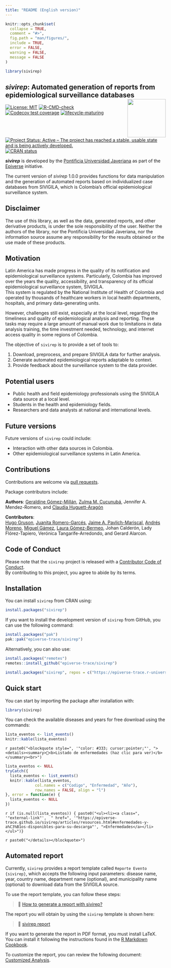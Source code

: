 ```yaml
---
title: "README (English version)"
---
```



```r
knitr::opts_chunk$set(
  collapse = TRUE,
  comment = "#>",
  fig.path = "man/figures/",
  include = TRUE,
  error = FALSE,
  warning = FALSE,
  message = FALSE
)
```

```r
library(sivirep)
```

## *sivirep*: Automated generation of reports from epidemiological surveillance databases <img src="man/figures/logo.svg" align="right" width="120"/>


<!-- badges: start -->

[![License: MIT](https://img.shields.io/badge/License-MIT-blue.svg)](https://opensource.org/license/mit)
[![R-CMD-check](https://github.com/epiverse-trace/sivirep/actions/workflows/R-CMD-check.yaml/badge.svg)](https://github.com/epiverse-trace/sivirep/actions/workflows/R-CMD-check.yaml)
[![Codecov test coverage](https://codecov.io/gh/epiverse-trace/sivirep/branch/main/graph/badge.svg)](https://app.codecov.io/gh/epiverse-trace/sivirep?branch=main)
[![lifecycle-maturing](https://raw.githubusercontent.com/reconverse/reconverse.github.io/master/images/badge-maturing.svg)](https://www.reconverse.org/lifecycle.html#maturing)
[![Project Status: Active – The project has reached a stable, usable state and is being actively developed.](https://www.repostatus.org/badges/latest/active.svg)](https://www.repostatus.org/#active)
[![CRAN status](https://www.r-pkg.org/badges/version/sivirep)](https://CRAN.R-project.org/package=sivirep)
<!-- badges: end -->

***sivirep*** is developed by the [Pontificia Universidad Javeriana](https://www.javeriana.edu.co/inicio) as part of the [Epiverse](https://data.org/initiatives/epiverse/) initiative.

The current version of *sivirep* 1.0.0 provides functions for data manipulation and the generation of automated reports based on individualized case databases from SIVIGILA, which is Colombia’s official epidemiological surveillance system.

## Disclaimer

The use of this library, as well as the data, generated reports, and other derivative products, is under the sole responsibility of the user. Neither the authors of the library, nor the Pontificia Universidad Javeriana, nor the information source assume any responsibility for the results obtained or the use made of these products.

## Motivation

Latin America has made progress in the quality of its notification and epidemiological surveillance systems. Particularly, Colombia has improved over the years the quality, accessibility, and transparency of its official epidemiological surveillance system, SIVIGILA.  
This system is regulated by the National Institute of Health of Colombia and operated by thousands of healthcare workers in local health departments, hospitals, and primary data-generating units.

However, challenges still exist, especially at the local level, regarding the timeliness and quality of epidemiological analysis and reporting. These tasks may require a large amount of manual work due to limitations in data analysis training, the time investment needed, technology, and internet access quality in some regions of Colombia.

The objective of `sivirep` is to provide a set of tools to:

1. Download, preprocess, and prepare SIVIGILA data for further analysis.
2. Generate automated epidemiological reports adaptable to context.
3. Provide feedback about the surveillance system to the data provider.

## Potential users

- Public health and field epidemiology professionals using the SIVIGILA data source at a local level.
- Students in the health and epidemiology fields.
- Researchers and data analysts at national and international levels.

## Future versions

Future versions of `sivirep` could include:

- Interaction with other data sources in Colombia.
- Other epidemiological surveillance systems in Latin America.

## Contributions

Contributions are welcome via [pull requests](https://github.com/epiverse-trace/sivirep/pulls).

Package contributors include:

**Authors**: [Geraldine Gómez-Millán](https://github.com/GeraldineGomez), [Zulma M. Cucunubá](https://github.com/zmcucunuba), Jennifer A. Mendez-Romero, and [Claudia Huguett-Aragón](https://github.com/chuguett)

**Contributors**:  
[Hugo Gruson](https://github.com/Bisaloo), [Juanita Romero-Garcés](https://github.com/juanitaromerog), [Jaime A. Pavlich-Mariscal](https://github.com/jpavlich), [Andrés Moreno](https://github.com/andresmore), [Miguel Gámez](https://github.com/megamezl), [Laura Gómez-Bermeo](https://github.com/lgbermeo), Johan Calderón, Lady Flórez-Tapiero, Verónica Tangarife-Arredondo, and Gerard Alarcon.

## Code of Conduct

Please note that the `sivirep` project is released with a [Contributor Code of Conduct](https://contributor-covenant.org/version/2/0/CODE_OF_CONDUCT.html).  
By contributing to this project, you agree to abide by its terms.

## Installation

You can install `sivirep` from CRAN using:

```r
install.packages("sivirep")
```

If you want to install the development version of `sivirep` from GitHub, you can use the following command:

```r
install.packages("pak")
pak::pak("epiverse-trace/sivirep")
```

Alternatively, you can also use:


```r
install.packages("remotes")
remotes::install_github("epiverse-trace/sivirep")
```

```r
install.packages("sivirep", repos = c("https://epiverse-trace.r-universe.dev", "https://cloud.r-project.org"))
```

## Quick start

You can start by importing the package after installation with:

```r
library(sivirep)
```

You can check the available diseases and years for free download using the commands:

```r
lista_eventos <- list_events()
knitr::kable(lista_eventos)
```

`r paste0("<blockquote style=", '"color: #333; cursor:pointer;"', "><details><summary>🦠<b>Listado de enfermedades (haz clic para ver)</b></summary><br>")`

```r
lista_eventos <- NULL
tryCatch({
  lista_eventos <- list_events()
  knitr::kable(lista_eventos,
             col.names = c("Codigo", "Enfermedad", "Año"),
             row.names = FALSE, align = "l")
}, error = function(e) {
  lista_eventos <- NULL
})
```

`r if (is.null(lista_eventos)) { paste0("<ul><li><a class=", '"external-link"',  " href=", '"https://epiverse-trace.github.io/sivirep/articles/resources.html#enfermedades-y-a%C3%B1os-disponibles-para-su-descarga"', ">Enfermedades</a></li></ul>")}`

`r paste0("</details></blockquote>")`

## Automated report

Currently, `sivirep` provides a report template called `Reporte Evento {sivirep}`, which accepts the following input parameters: disease name, year, country name, department name (optional), and municipality name (optional) to download data from the SIVIGILA source.

To use the report template, you can follow these steps:

> 🎥 [How to generate a report with sivirep?](https://youtu.be/wsgXQKEeg8I)

The report you will obtain by using the `sivirep` template is shown here:

> 🎥 [sivirep report](https://youtu.be/NRUNwVrs4io)

If you want to generate the report in PDF format, you must install LaTeX. You can install it following the instructions found in the [R Markdown Cookbook](https://bookdown.org/yihui/rmarkdown-cookbook/install-latex.html).

To customize the report, you can review the following document: [Customized Analysis](https://epiverse-trace.github.io/sivirep/articles/custom_analyses_en.html).
